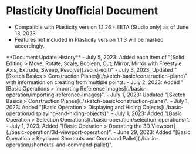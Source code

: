
# Plasticity Unofficial Document

- Compatible with Plasticity version 1.1.26 - BETA (Studio only) as of June 13, 2023.
- Features not included in Plasticity version 1.1.3 will be marked accordingly.

<Callout type="info">
**Document Update History**
- July 5, 2023: Added each item of "[Solid Editing > Move, Rotate, Scale, Boolean, Cut, Mirror, Mirror with Freestyle Axis, Extrude, Sweep, Revolve](./solid-edit)"
- July 3, 2023: Updated "[Sketch Basics > Construction Planes](./sketch-basic/construction-plane)" with information on creating from multiple points.
- July 2, 2023: Added "[Basic Operations > Importing Reference Images](./basic-operation/importing-reference-images)".
- July 1, 2023: Updated "[Sketch Basics > Construction Planes](./sketch-basic/construction-plane)".
- July 1, 2023: Added "[Basic Operation > Displaying and Hiding Objects](./basic-operation/displaying-and-hiding-objects)".
- July 1, 2023: Added "[Basic Operation > Selection Operations](./basic-operation/selection-operations)".
- July 1, 2023: Added "[Basic Operation > Operating the 3D Viewport](./basic-operation/3d-viewport-operation)".
- June 29, 2023: Added "[Basic Operation > Keyboard Shortcuts and Command Pallet](./basic-operation/shortcuts-and-command-pallet)".
</Callout>